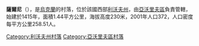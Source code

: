 {{coord|49|55|3|N|23|10|32|E|scale:100000|display=title}}

'''薩爾尼'''（{{lang-uk|Сарни}}），是[[烏克蘭|烏克蘭]]的村落，位於該國西部[[利沃夫州|利沃夫州]]，由[[亞沃里夫區|亞沃里夫區]]負責管轄，始建於1415年，面積1.44平方公里，海拔高度230米，2001年人口372，人口密度每平方公里258.51人。

{{DEFAULTSORT:Сарни}}
[[Category:利沃夫州村落|Category:利沃夫州村落]]
[[Category:亞沃里夫區村落|Category:亞沃里夫區村落]]


{{Lviv-geo-stub}}